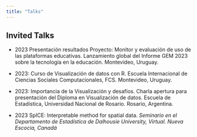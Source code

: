 ```yaml
---
title: "Talks"
---
```


<!-- {\bf 5.2- Presentaci\'on de trabajos en congresos arbitrados}\\ -->

<!-- \begin{list2} -->

<!-- \item[2023] ``Projection Pursuit Supervised Classification.''\\ -->

<!-- International Conference on Data Science, Universidad Diego Portales. Santiago de Chile, Chile. -->

<!-- \item[2022]``Educational data science: Monitoring learning technologies in primary schools.''\\ -->

<!-- \textit{IMS-International Conference on Statistics and Data Science (ICSDS), Florencia, Italia}. Presentación Oral. -->

<!-- \item[2018] ``Interactive Graphics for Visually Diagnosing Classifiers in R.'' \textit{useR, Brisbone, Australia.} Presentaci\'on Oral. -->

<!-- \item[2018] ``An\'alisis predictivo y exploratiorio de abandono en secundaria.'' \textit{Coloquio Argentino de Estad\'istica, R\'io cuarto, Argentina.} Presentaci\'on Oral. -->

<!-- \item[2018] ``\'Arboles de clasificaci\'on basados en proyecciones y sus posibles extenciones'' \textit{Seminario IESTA-FCEA. Montevideo, Uruguay.} -->

<!-- \item[2018] ``Software libre para ciencia de datos en investigaci\'on, ense\~nanza y trabajo profesional. ¿Porqu\'e usarlo?''\textit{VIII Jornadas Acad\'emicas de la FCEA, Montevideo, Uruguay.} Presentaci\'on Oral. -->

<!-- \item[2017]``Mesa tem\'atica de Visualizaci\'on Estad\'istica''. \textit{VII Jornadas Acad\'emicas de la Facultad de Ciencias Econ\'omicas y de Administraci\'on, Montevideo Uruguay}. Co-Organizadora y Expositora. -->

<!-- \item[2017] ``Bosques de clasificaci\'on basados en proyecciones''. \textit{Congreso Iberoamericano de Estad\'istica, Rosario, Argentina}. Presentaci\'on Oral. -->

<!-- \item[2017] ``Bosques de clasificaci\'on basados en proyecciones''. \textit{IV Jornadas de Estad\'istica Alicada, Rocha, Uruguay}. Presentaci\'on Oral. -->

<!-- \item[2017]``metawRite: Review, write and update meta-analysis results''. \textit{useR2017, Brussels, Belgium}. Presentaci\'on Oral. -->

<!-- \item[2016] ``Visualizing the Classification Model Produced by a Projection Pursuit Random Forest''. \textit{ Joint Statistical Meetings, Chicago, USA}. Poster. -->

<!-- \item[2015] ``PPforest package'', \textit{useR, Aalborg, Denmark,}. Presentaci\'on Oral. -->

<!-- \item[2015] ``Projection pursuit classification random forest''. \textit{Joint Statistical Meetings, Seattle, USA}. Poster -->

<!-- \item[2015] ``Determinants of Poverty in U.S.'' \textit{ Joint Statistical Meetings, Seattle, USA}. Poster -->

<!-- \item[2014] ``Twenty-Year Ecological Analysis of Adult Mosquito Communities in Iowa.'' \textit{ Colorado, USA, Gray bill Conference.} Poster -->

<!-- \item[2014] ``Mixed treatment comparison meta-analysis of three commercial porcine circovirus type 2 (PCV2) vaccines available in the USA.''.\textit{ Kansas State Conference, Kansas, USA}. Poster -->

<!-- \item[2013] ``Clicks and Cliques - Exploring the Soul of the Community''. \textit{  Joint Statistical Meetings-Data expo competition, Montreal, Canada}. Poster -->

<!-- \end{list2} -->

## Invited Talks

-   2023 Presentación resultados Proyecto: Monitor y evaluación de uso de las plataformas educativas. Lanzamiento global del Informe GEM 2023 sobre la tecnología en la educación. Montevideo, Uruguay.

-   2023: Curso de Visualización de datos con R. Escuela Internacional de Ciencias Sociales Computacionales, FCS. Montevideo, Uruguay.

-   2023: Importancia de la Visualización y desafíos. Charla apertura para presentación del Diploma en Visualización de datos. Escuela de Estadística, Universidad Nacional de Rosario. Rosario, Argentina.

-   2023 SpICE: Interpretable method for spatial data. *Seminario en el Departamento de Estadística de Dalhousie University, Virtual. Nueva Escocia, Canadá*

<!-- \item[2023] ``Black-box models interpretability for property valuation'', keynote\\ -->

<!-- \textit{VII Latin American Conference on Statistical Computing. Lima, Perú} -->

<!-- \item[2023] ``Course: Introduction to Statistical Learning with tidymodels.''\\ -->

<!-- \textit{VII Latin American Conference on Statistical Computing. Lima, Perú} -->

<!-- \item[2022] ``Projection Pursuit Supervised Classification.''\\ -->

<!-- \textit{15th International Conference of the ERCIM WG on Computational and Methodological Statistics 16th International Conference on Computational and Financial Econometrics -->

<!-- King's College. Londres, Inglaterra} -->

<!-- \item[2022] ``Árboles de clasificación basados en proyecciones y sus posibles extensiones''\\ -->

<!-- \textit{Seminario de Probabilidad y Estadística. Montevideo, Uruguay.} -->

<!-- \item[2022] `` Webinar:Introducción a shiny y su uso como monitor para datos educativos.''\\ -->

<!-- \textit{Anal\'itica Fundaci\'on. Puerto Rico} -->

<!-- \item[2022] ``Clasificación Supervisada Mediante Boques de Proyección''\\ -->

<!-- \textit{4ta Jornada de Ingenier\'ia Estad\'istica, Universidad del Bío-Bío, Chile. Virtual} -->

<!-- \item[2021] ``Webinar: Data Visualization Theory and Applications.''\\ \textit{IASC-LARS Webinar on Computational Statistics and Data Science } -->

<!-- \item[2021] ``Taller de visualizaci\'on de datos en R.''\\ -->

<!-- \textit{Congreso Latinoamericano de Sociedades de Estad\'istica, Montevodeo, Uruguay. Virtual} -->

<!-- \item[2021] ``Reproducibilidad y replicabilidad, crisis y herramientas.''\\ \textit{XXXVI Jornadas Anuales de Econom\'ia BCU, Montevideo, Uruguay. Virtual} -->

<!-- \item[2021] ``Bosques aleatorios basados en proyecciones para clasificaci\'on supervisada.'' \\ -->

<!-- \textit{Seminario Inveco-BCU, Montevideo, Uruguay. Virtual} -->

<!-- \item[2021] ``Interactive Graphics for Visually Diagnostic Forest Classifiers in R.''\\ -->

<!-- \textit{V Latin American Conference on Statistical Computing, Ciudad de M\'exico, M\'exico. Virtual} -->

<!-- \item[2020] ``Interactive Graphics for Visually Diagnostic Forest Classifiers in R.''\\ -->

<!-- \textit{Women in Data Science, Montevideo, Uruguay. Virtual} -->

<!-- \item[2019] ``Taller de investigaci\'on reproducible  y control de versiones con RMarkdown y GitHub. San Jos\'e, Costa Rica.'' -->

<!-- \item[2019] ``Panel sobre Big Data y Aprendizaje auntom\'atico en Econom\'ia y Ciencias Sociales.'' \textit{XXXIV Jornadas Anuales de Econom\'ia BCU} -->

<!-- \item[2019] ``Statitical technologies for evaluating and monitoring virtual learning environments.''\textit{EdTech Exchange Meeting Korean and Latin American  Experiences, Data driven educational policies} -->

<!-- \item[2019] ``El rol de la estad\'istica en la era de la ciencia de datos.''\textit{VI Jornadas Nacionales de Estadi\'istica, Montevideo, Uruguay.} -->

<!-- \item[2018] ``Interactive Graphics for Visually Diagnosing Forest Classifiers in R.'' \textit{Melbourne user of R Network, Melbourne, Australia.} -->

<!-- \item[2018] ``Taller sibre Visualizaci\'on est\'atica e interactiva con ggplot2 y plotly''. \textit{LatinR, Buenos Aires, Argentina} -->

<!-- \item[2018] `` Curso de Visualizaci\'on de datos''. \textit{CODATA-RDA School of Research Data Science, San Pablo, Brasil.} -->

<!-- \item[2017] ``Mesa tem\'atica sobre matem\'atica y g\'enero''. \textit{Facultad de Ingenier\'ia. Montevideo, Uruguay}\\ -->

<!-- \item[2017] ``Projection Persuit classification random forest''. \textit{Universit\'e Lyon 1, Laboratoire ERIC, Lyon, France.} -->

<!-- \item[2017] ``Interactive Graphics for Visually Diagnosing Forest Classifiers in R''. \textit{Monash University, Melbourne, Australia}. -->

<!-- \item[2017] ``Interactive Graphics for Visually Diagnosing Forest Classifiers in R''. \textit{R-Ladies, Melbourne, Australia}.  -->

<!-- \item[2013] ``Introduci\'on a meta-an\'alisis''. \textit{Seminario Departamento de Entomolog\'ia de Iowa State University,Ames-Iowa, USA}  -->

<!-- \end{list2} -->
